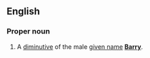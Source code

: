 ==English==


===Proper noun===
{{en-proper noun}}

# {{context|UK|Ireland|Australia}} A [[diminutive]] of the male [[given name]] '''[[Barry]]'''.